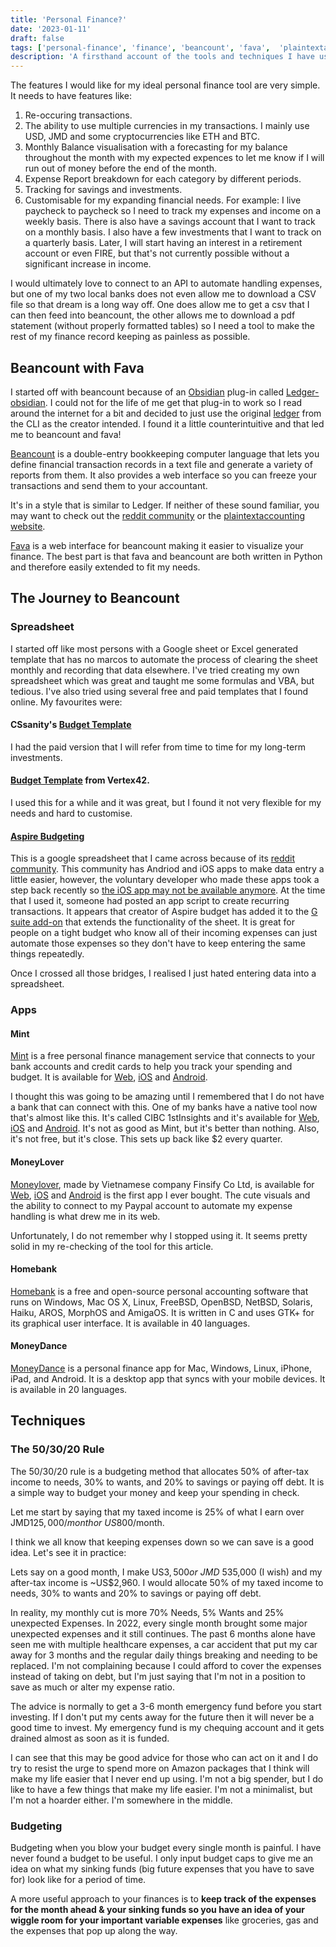 ```yaml
---
title: 'Personal Finance?'
date: '2023-01-11'
draft: false
tags: ['personal-finance', 'finance', 'beancount', 'fava',  'plaintextaccounting']
description: 'A firsthand account of the tools and techniques I have used over the years to try to wrangle my personal finances.'
---
```


The features I would like for my ideal personal finance tool are very simple. It needs to have features like:

1. Re-occuring transactions.
2. The ability to use multiple currencies in my transactions. I mainly use USD, JMD and some cryptocurrencies like ETH and BTC.
3. Monthly Balance visualisation with a forecasting for my balance throughout the month with my expected expences to let me know if I will run out of money before the end of the month.
4. Expense Report breakdown for each category by different periods.
5. Tracking for savings and investments.
6. Customisable for my expanding financial needs. For example: I live paycheck to paycheck so I need to track my expenses and income on a weekly basis. There is also have a savings account that I want to track on a monthly basis. I also have a few investments that I want to track on a quarterly basis. Later, I will start having an interest in a retirement account or even FIRE, but that's not currently possible without a significant increase in income.

I would ultimately love to connect to an API to automate handling expenses, but one of my two local banks does not even allow me to download a CSV file so that dream is a long way off. One does allow me to get a csv that I can then feed into beancount, the other allows me to download a pdf statement (without properly formatted tables) so I need a tool to make the rest of my finance record keeping as painless as possible.

## Beancount with Fava

I started off with beancount because of an [Obsidian](https://obsidian.md/) plug-in called [Ledger-obsidian](https://github.com/tgrosinger/ledger-obsidian). I could not for the life of me get that plug-in to work so I read around the internet for a bit and decided to just use the original [ledger](https://github.com/ledger/ledger) from the CLI as the creator intended. I found it a little counterintuitive and that led me to beancount and fava!

[Beancount](https://beancount.github.io/) is a double-entry bookkeeping computer language that lets you define financial transaction records in a text file and generate a variety of reports from them. It also provides a web interface so you can freeze your transactions and send them to your accountant.

It's in a style that is similar to Ledger. If neither of these sound familiar, you may want to check out the [reddit community](https://old.reddit.com/r/plaintextaccounting/) or the [plaintextaccounting website](https://plaintextaccounting.org/).

[Fava](https://fava.pythonanywhere.com/example-beancount-file/income_statement/) is a web interface for beancount making it easier to visualize your finance. The best part is that fava and beancount are both written in Python and therefore easily extended to fit my needs.


## The Journey to Beancount

### Spreadsheet

I started off like most persons with a Google sheet or Excel generated template that has no marcos to automate the process of clearing the sheet monthly and recording that data elsewhere. I've tried creating my own spreadsheet which was great and taught me some formulas and VBA, but tedious. I've also tried using several free and paid templates that I found online. My favourites were:

#### CSsanity's [Budget Template](https://www.cassanity.com/budget-template/)

I had the paid version that I will refer from time to time for my long-term investments.
#### [Budget Template](https://www.vertex42.com/ExcelTemplates/budget-template.html) from Vertex42. 

I used this for a while and it was great, but I found it not very flexible for my needs and hard to customise.
#### [Aspire Budgeting](https://aspirebudget.com/) 

This is a google spreadsheet that I came across because of its [reddit community](https://old.reddit.com/r/aspirebudgeting/).  This community has Andriod and iOS apps to make data entry a little easier, however, the voluntary developer who made these apps took a step back recently so [the iOS  app may not be available anymore](https://old.reddit.com/r/aspirebudgeting/comments/v78yir/time_to_say_goodbye/). At the time that I used it, someone had posted an app script to create recurring transactions. It appears that creator of Aspire budget has added it to the [G suite add-on](https://workspace.google.com/marketplace/app/aspire_budgeting/591997494881) that extends the functionality of the sheet.  It is great for people on a tight budget who know all of their incoming expenses can just automate those expenses so they don't have to keep entering the same things repeatedly.

Once I crossed all those bridges, I realised I just hated entering data into a spreadsheet.

### Apps

#### Mint 

[Mint](https://www.mint.com/) is a free personal finance management service that connects to your bank accounts and credit cards to help you track your spending and budget. It is available for [Web](https://www.mint.com/), [iOS](https://apps.apple.com/us/app/mint-personal-finance-money/id300238550) and [Android](https://play.google.com/store/apps/details?id=com.mint&hl=en_US).

I thought this was going to be amazing until I remembered that I do not have a bank that can connect with this. One of my banks have a native tool now that's almost like this. It's called CIBC 1stInsights and it's available for [Web](https://www.cibc.com/en/personal-banking/1stinsights.html), [iOS](https://apps.apple.com/ca/app/cibc-1stinsights/id1450000000) and [Android](https://play.google.com/store/apps/details?id=com.cibc.cibc1stinsights&hl=en_CA&gl=US). It's not as good as Mint, but it's better than nothing. Also, it's not free, but it's close. This sets up back like $2 every quarter.

#### MoneyLover

[Moneylover](https://moneylover.me/), made by Vietnamese company Finsify Co Ltd, is available for [Web](https://web.moneylover.me/), [iOS](https://apps.apple.com/app/apple-store/id486312413) and [Android](https://play.google.com/store/apps/details?id=com.bookmark.money) is the first app I ever bought. The cute visuals and the ability to connect to my Paypal account to automate my expense handling is what drew me in its web.

Unfortunately, I do not remember why I stopped using it. It seems pretty solid in my re-checking of the tool for this article.

#### Homebank

[Homebank](http://homebank.free.fr/en/) is a free and open-source personal accounting software that runs on Windows, Mac OS X, Linux, FreeBSD, OpenBSD, NetBSD, Solaris, Haiku, AROS, MorphOS and AmigaOS. It is written in C and uses GTK+ for its graphical user interface. It is available in 40 languages.

#### MoneyDance

[MoneyDance](https://infinitekind.com/moneydance) is a personal finance app for Mac, Windows, Linux, iPhone, iPad, and Android. It is a desktop app that syncs with your mobile devices. It is available in 20 languages.

## Techniques

### The 50/30/20 Rule

The 50/30/20 rule is a budgeting method that allocates 50% of after-tax income to needs, 30% to wants, and 20% to savings or paying off debt. It is a simple way to budget your money and keep your spending in check.

Let me start by saying that my taxed income is 25% of what I earn over JMD$125,000/month or ~US$800/month. 

I think we all know that keeping expenses down so we can save is a good idea. Let's see it in practice:

Lets say on a good month, I make US$3,500 or ~JMD$ 535,000 (I wish) and my after-tax income is ~US$2,960. I would allocate 50% of my taxed income to needs, 30% to wants and 20% to savings or paying off debt.

In reality, my monthly cut is more 70% Needs, 5% Wants and 25% unexpected Expenses. In 2022, every single month brought some major unexpected expenses and it still continues. The past 6 months alone have seen me with multiple healthcare expenses, a car accident that put my car away for 3 months and the regular daily things breaking and needing to be replaced.  I'm not complaining because I could afford to cover the expenses instead of taking on debt, but I'm just saying that I'm not in a position to save as much or alter my expense ratio.

The advice is normally to get a 3-6 month emergency fund before you start investing. If I don't put my cents away for the future then it will never be a good time to invest. My emergency fund is my chequing account and it gets drained almost as soon as it is funded.

I can see that this may be good advice for those who can act on it and I do try to resist the urge to spend more on Amazon packages that I think will make my life easier that I never end up using. I'm not a big spender, but I do like to have a few things that make my life easier. I'm not a minimalist, but I'm not a hoarder either. I'm somewhere in the middle.

### Budgeting

Budgeting when you blow your budget every single month is painful. I have never found a budget to be useful. I only input budget caps to give me an idea on what my sinking funds (big future expenses that you have to save for) look like for a period of time.

A more useful approach to your finances is to **keep track of the expenses for the month ahead & your sinking funds so you have an idea of your wiggle room for your important variable expenses** like groceries, gas and the expenses that pop up along the way.
